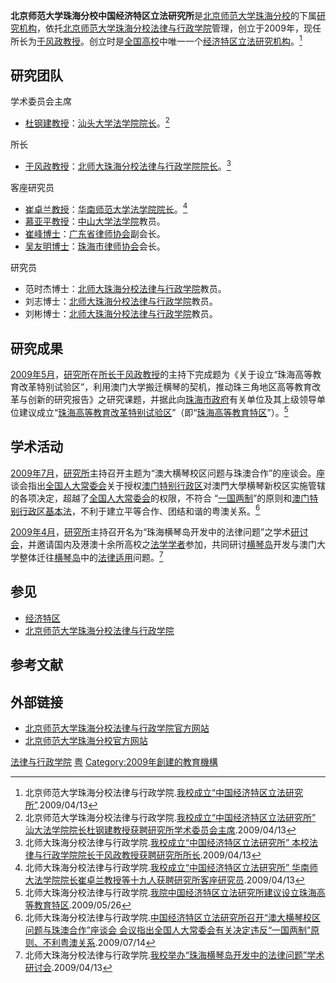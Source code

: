 {{Infobox School
| name        = 北京师范大学珠海分校<br/>中国经济特区立法研究所
| other_name  = 
| image       = 
| motto       = 
| established = 2009年
| type        = 
| affiliation = 
| district    = 
| grades      = 
| president   = 
| dean        = [[于风政|于风政]][[教授|教授]]
| college     = [[北京师范大学珠海分校法律与行政学院|法律与行政学院]]
| house       = 
| conference  = 
| colors      = 
| magazine    = 《京师法政评论》
| free_label  = 归属
| free_text   = [[北京师范大学珠海分校|北京师范大学珠海分校]]
| free_label2 = 
| free_text2  = 
| free_label3 = 级别
| free_text3  = 校级
| address     = [[广东省|广东省]][[珠海市|珠海市]][[唐家湾|唐家湾]]
| tel         = 
| fax         = 
| mail        = 
| website     = http://www.bnusgl.com/
}}
'''北京师范大学珠海分校中国经济特区立法研究所'''是[[北京师范大学珠海分校|北京师范大学珠海分校]]的下属[[研究机构|研究机构]]，依托[[北京师范大学珠海分校法律与行政学院|北京师范大学珠海分校法律与行政学院]]管理，创立于2009年，现任所长为[[于风政|于风政]][[教授|教授]]。创立时是[[中国|全国]][[高校|高校]]中唯一一个[[经济特区|经济特区]][[立法|立法]][[研究所|研究机构]]。<ref>北京师范大学珠海分校法律与行政学院.[http://www.bnusgl.com/Item/3363.aspx 我校成立“中国经济特区立法研究所”]{{dead link|date=2017年11月 |bot=InternetArchiveBot |fix-attempted=yes }}.2009/04/13</ref>

==研究团队==
{{col-begin}}
{{col-6}}
;学术委员会主席
* [[杜钢建|杜钢建]][[教授|教授]]：[[汕头大学|汕头大学]][[汕头大学法学院|法学院]][[院长|院长]]。<ref>北京师范大学珠海分校法律与行政学院.[http://www.bnusgl.com/Item/3363.aspx 我校成立“中国经济特区立法研究所” 汕大法学院院长杜钢建教授获聘研究所学术委员会主席]{{dead link|date=2017年11月 |bot=InternetArchiveBot |fix-attempted=yes }}.2009/04/13</ref>
{{col-6}}
;所长
* [[于风政|于风政]][[教授|教授]]：[[北京师范大学珠海分校|北师大珠海分校]][[北京师范大学珠海分校法律与行政学院|法律与行政学院]][[院长|院长]]。<ref>北师大珠海分校法律与行政学院.[http://www.bnusgl.com/Item/3363.aspx 我校成立“中国经济特区立法研究所” 本校法律与行政学院院长于风政教授获聘研究所所长]{{dead link|date=2017年11月 |bot=InternetArchiveBot |fix-attempted=yes }}.2009/04/13</ref>
{{col-end}}
{{col-begin}}
{{col-6}}
;客座研究员
* [[崔卓兰|崔卓兰]][[教授|教授]]：[[华南师范大学|华南师范大学]][[华南师范大学法学院|法学院]][[院长|院长]]。<ref>北师大珠海分校法律与行政学院.[http://www.bnusgl.com/Item/3363.aspx 我校成立“中国经济特区立法研究所” 华南师大法学院院长崔卓兰教授等十九人获聘研究所客座研究员]{{dead link|date=2017年11月 |bot=InternetArchiveBot |fix-attempted=yes }}.2009/04/13</ref>
* [[慕亚平|慕亚平]][[教授|教授]]：[[中山大学|中山大学]][[中山大学法学院|法学院]]教员。
* [[崔峰|崔峰]][[博士|博士]]：[[广东省律师协会|广东省律师协会]]副会长。
* [[吴友明|吴友明]][[博士|博士]]：[[珠海市律师协会|珠海市律师协会]]会长。
{{col-6}}
;研究员
* 范时杰博士：[[北京师范大学珠海分校|北师大珠海分校]][[北京师范大学珠海分校法律与行政学院|法律与行政学院]]教员。
* 刘志博士：[[北京师范大学珠海分校|北师大珠海分校]][[北京师范大学珠海分校法律与行政学院|法律与行政学院]]教员。
* 刘彬博士：[[北京师范大学珠海分校|北师大珠海分校]][[北京师范大学珠海分校法律与行政学院|法律与行政学院]]教员。
{{col-end}}

==研究成果==
[[2009年5月|2009年5月]]，[[研究所|研究所]]在[[所长|所长]][[于风政|于风政]][[教授|教授]]的主持下完成题为《关于设立“珠海高等教育改革特别试验区”，利用澳门大学搬迁横琴的契机，推动珠三角地区高等教育改革与创新的研究报告》之研究课题，并据此向[[珠海市|珠海市]][[政府|政府]]有关单位及其上级领导单位建议成立“[[珠海高等教育改革特别试验区|珠海高等教育改革特别试验区]]”（即“[[珠海高等教育特区|珠海高等教育特区]]”）。<ref>北师大珠海分校法律与行政学院.[http://www.bnusgl.com/Item/3907.aspx 我院中国经济特区立法研究所建议设立珠海高等教育特区]{{dead link|date=2017年11月 |bot=InternetArchiveBot |fix-attempted=yes }}.2009/05/26</ref>

==学术活动==
[[2009年7月|2009年7月]]，[[研究所|研究所]]主持召开主题为“澳大横琴校区问题与珠澳合作”的座谈会。座谈会指出[[全国人大常委会|全国人大常委会]]关于授权[[澳门特别行政区|澳门特别行政区]]对澳門大學横琴新校区实施管辖的各项决定，超越了[[全国人大常委会|全国人大常委会]]的权限，不符合 “[[一国两制|一国两制]]”的原则和[[澳门特别行政区基本法|澳门特别行政区基本法]]，不利于建立平等合作、团结和谐的粤澳关系。<ref>北师大珠海分校法律与行政学院.[http://www.bnusgl.com/Item/4059.aspx 中国经济特区立法研究所召开“澳大横琴校区问题与珠澳合作”座谈会 会议指出全国人大常委会有关决定违反“一国两制”原则、不利粤澳关系]{{dead link|date=2017年11月 |bot=InternetArchiveBot |fix-attempted=yes }}.2009/07/14</ref>


[[2009年4月|2009年4月]]，[[研究所|研究所]]主持召开名为“珠海横琴岛开发中的法律问题”之学术[[研讨会|研讨会]]，并邀请国内及港澳十余所高校之[[法学|法学]][[法学家|学者]]参加，共同研讨[[横琴岛|横琴岛]]开发与澳门大学整体迁往[[横琴岛|横琴岛]]中的[[法律适用|法律适用]]问题。<ref>北师大珠海分校法律与行政学院.[http://www.bnusgl.com/Item/3363.aspx 我校举办“珠海横琴岛开发中的法律问题”学术研讨会]{{dead link|date=2017年11月 |bot=InternetArchiveBot |fix-attempted=yes }}.2009/04/13</ref>

==参见==
* [[经济特区|经济特区]]
* [[北京师范大学珠海分校法律与行政学院|北京师范大学珠海分校法律与行政学院]]

==参考文献==
{{reflist|2}}


==外部链接==
* [https://web.archive.org/web/20031109020215/http://www.bnusgl.com/ 北京师范大学珠海分校法律与行政学院官方网站]
* [http://www.bnuep.com/ 北京师范大学珠海分校官方网站]{{Wayback|url=http://www.bnuep.com/ |date=20090707090731 }}

[[Category:北京师范大学珠海分校|法律与行政学院]]
[[Category:中国高校法学研究机构|粤]]
[[Category:2009年創建的教育機構|Category:2009年創建的教育機構]]